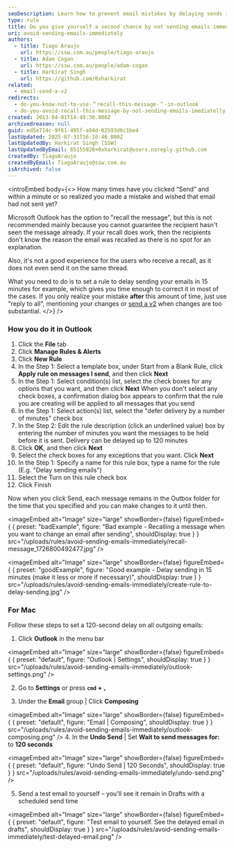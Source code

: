 ```yaml
---
seoDescription: Learn how to prevent email mistakes by delaying sends in Outlook for 15 minutes.
type: rule
title: Do you give yourself a second chance by not sending emails immediately?
uri: avoid-sending-emails-immediately
authors:
  - title: Tiago Araujo
    url: https://ssw.com.au/people/tiago-araujo
  - title: Adam Cogan
    url: https://ssw.com.au/people/adam-cogan
  - title: Harkirat Singh
    url: https://github.com/0xharkirat
related:
  - email-send-a-v2
redirects:
  - do-you-know-not-to-use-＂recall-this-message-＂-in-outlook
  - do-you-avoid-recall-this-message-by-not-sending-emails-imediatelly
created: 2013-04-01T14:49:30.000Z
archivedreason: null
guid: ed5e714c-9f61-495f-a94d-02593d6c1be4
lastUpdated: 2025-07-31T16:10:46.000Z
lastUpdatedBy: Harkirat Singh [SSW]
lastUpdatedByEmail: 65155920+0xharkirat@users.noreply.github.com
createdBy: TiagoAraujo
createdByEmail: TiagoAraujo@ssw.com.au
isArchived: false
---
```


<introEmbed
  body={<>
How many times have you clicked “Send” and within a minute or so realized you made a mistake and wished that email had not sent yet?

Microsoft Outlook has the option to "recall the message", but this is not recommended mainly because you cannot guarantee the recipient hasn't seen the message already. If your recall does work, then the recipients don't know the reason the email was recalled as there is no spot for an explanation.

Also, it's not a good experience for the users who receive a recall, as it does not even send it on the same thread.

What you need to do is to set a rule to delay sending your emails in 15 minutes for example, which gives you time enough to correct it in most of the cases. If you only realize your mistake **after** this amount of time, just use "reply to all", mentioning your changes or [send a v2](/email-send-a-v2) when changes are too substantial.
  </>}
/>
### How you do it in Outlook

1. Click the **File** tab
2. Click **Manage Rules & Alerts**
3. Click **New Rule**
4. In the Step 1: Select a template box, under Start from a Blank Rule, click  **Apply rule on messages I send**, and then click **Next**
5. In the Step 1: Select condition(s) list, select the check boxes for any options that you want, and then click **Next**
    When you don't select any check boxes, a confirmation dialog box appears to confirm that the rule you are creating will be applied to all messages that you send
6. In the Step 1: Select action(s) list, select the "defer delivery by a number of minutes" check box
7. In the Step 2: Edit the rule description (click an underlined value) box by entering the number of minutes you want the messages to be held before it is sent. Delivery can be delayed up to 120 minutes
8. Click **OK**, and then click **Next**
9. Select the check boxes for any exceptions that you want. Click **Next**
10. In the Step 1: Specify a name for this rule box, type a name for the rule (E.g. "Delay sending emails")
11. Select the Turn on this rule check box
12. Click Finish

Now when you click Send, each message remains in the Outbox folder for the time that you specified and you can make changes to it until then.

<imageEmbed
  alt="Image"
  size="large"
  showBorder={false}
  figureEmbed={ {
    preset: "badExample",
    figure: "Bad example - Recalling a message when you want to change an email after sending",
    shouldDisplay: true
  } }
  src="/uploads/rules/avoid-sending-emails-immediately/recall-message_1726800492477.jpg"
/>

<imageEmbed
  alt="Image"
  size="large"
  showBorder={false}
  figureEmbed={ {
    preset: "goodExample",
    figure: "Good example - Delay sending in 15 minutes (make it less or more if necessary)",
    shouldDisplay: true
  } }
  src="/uploads/rules/avoid-sending-emails-immediately/create-rule-to-delay-sending.jpg"
/>

### For Mac

Follow these steps to set a 120-second delay on all outgoing emails:

1. Click **Outlook** in the menu bar

   
<imageEmbed
  alt="Image"
  size="large"
  showBorder={false}
  figureEmbed={ {
    preset: "default",
    figure: "Outlook | Settings",
    shouldDisplay: true
  } }
  src="/uploads/rules/avoid-sending-emails-immediately/outlook-settings.png"
/>

2. Go to **Settings** or press **`cmd` + `,`**

3. Under the **Email** group | Click **Composing**

   
<imageEmbed
  alt="Image"
  size="large"
  showBorder={false}
  figureEmbed={ {
    preset: "default",
    figure: "Email | Composing",
    shouldDisplay: true
  } }
  src="/uploads/rules/avoid-sending-emails-immediately/outlook-composing.png"
/>
4. In the **Undo Send** | Set **Wait to send messages for:** to **120 seconds**

   
<imageEmbed
  alt="Image"
  size="large"
  showBorder={false}
  figureEmbed={ {
    preset: "default",
    figure: "Undo Send | 120 Seconds",
    shouldDisplay: true
  } }
  src="/uploads/rules/avoid-sending-emails-immediately/undo-send.png"
/>

5. Send a test email to yourself – you'll see it remain in Drafts with a scheduled send time

   
<imageEmbed
  alt="Image"
  size="large"
  showBorder={false}
  figureEmbed={ {
    preset: "default",
    figure: "Test email to yourself. See the delayed email in drafts",
    shouldDisplay: true
  } }
  src="/uploads/rules/avoid-sending-emails-immediately/test-delayed-email.png"
/>
